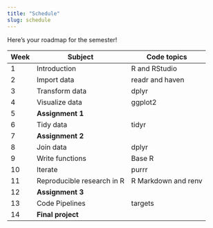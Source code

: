 ```yaml
---
title: "Schedule"
slug: schedule
---
```


Here's your roadmap for the semester!

| Week | Subject                    | Code topics         |
|------|----------------------------|---------------------|
| 1    | Introduction               | R and RStudio       |
| 2    | Import data                | readr and haven     |
| 3    | Transform data             | dplyr               |
| 4    | Visualize data             | ggplot2             |
| 5    | **Assignment 1**           |                     |
| 6    | Tidy data                  | tidyr               |
| 7    | **Assignment 2**           |                     |
| 8    | Join data                  | dplyr               |
| 9    | Write functions            | Base R              |
| 10   | Iterate                    | purrr               |
| 11   | Reproducible research in R | R Markdown and renv |
| 12   | **Assignment 3**           |                     |
| 13   | Code Pipelines             | targets             |
| 14   | **Final project**          |                     |
